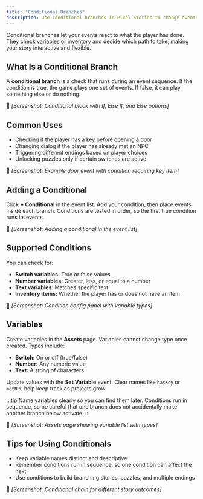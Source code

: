 ```yaml
---
title: "Conditional Branches"
description: Use conditional branches in Pixel Stories to change events based on player choices, variables, and inventory, creating dynamic stories with multiple outcomes.
---
```


Conditional branches let your events react to what the player has done. They check variables or inventory and decide which path to take, making your story interactive and flexible.

## What Is a Conditional Branch

A **conditional branch** is a check that runs during an event sequence. If the condition is true, the game plays one set of events. If false, it can play something else or do nothing.

📸 _\[Screenshot: Conditional block with If, Else If, and Else options]_

## Common Uses

- Checking if the player has a key before opening a door
- Changing dialog if the player has already met an NPC
- Triggering different endings based on player choices
- Unlocking puzzles only if certain switches are active

📸 _\[Screenshot: Example door event with condition requiring key item]_

## Adding a Conditional

Click **+ Conditional** in the event list. Add your condition, then place events inside each branch. Conditions are tested in order, so the first true condition runs its events.

📸 _\[Screenshot: Adding a conditional in the event list]_

## Supported Conditions

You can check for:

- **Switch variables:** True or false values
- **Number variables:** Greater, less, or equal to a number
- **Text variables:** Matches specific text
- **Inventory items:** Whether the player has or does not have an item

📸 _\[Screenshot: Condition config panel with variable types]_

## Variables

Create variables in the **Assets** page. Variables cannot change type once created. Types include:

- **Switch:** On or off (true/false)
- **Number:** Any numeric value
- **Text:** A string of characters

Update values with the **Set Variable** event. Clear names like `hasKey` or `metNPC` help keep track as projects grow.

:::tip
Name variables clearly so you can find them later. Conditions run in sequence, so be careful that one branch does not accidentally make another branch below activate.
:::

📸 _\[Screenshot: Assets page showing variable list with types]_

## Tips for Using Conditionals

- Keep variable names distinct and descriptive
- Remember conditions run in sequence, so one condition can affect the next
- Use conditions to build branching stories, puzzles, and multiple endings

📸 _\[Screenshot: Conditional chain for different story outcomes]_
